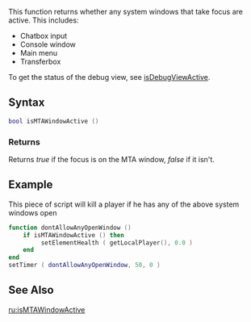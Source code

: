  
{{Client function}}
This function returns whether any system windows that take focus are active. This includes:
* Chatbox input
* Console window
* Main menu
* Transferbox
To get the status of the debug view, see [[/isDebugViewActive.md|isDebugViewActive]].

==Syntax== 
<syntaxhighlight lang="lua">
bool isMTAWindowActive ()
</syntaxhighlight> 
{{OOP|[[/GUI_widgets.md|GuiElement]].isMTAWindowActive|mtaWindowsActive}}

===Returns===
Returns ''true'' if the focus is on the MTA window, ''false'' if it isn't.

==Example==
This piece of script will kill a player if he has any of the above system windows open
<syntaxhighlight lang="lua">
function dontAllowAnyOpenWindow ()
	if isMTAWindowActive ()	then
		 setElementHealth ( getLocalPlayer(), 0.0 )
	end	 
end
setTimer ( dontAllowAnyOpenWindow, 50, 0 )
</syntaxhighlight>
==See Also==
{{GUI_functions}}
[[/ru:isMTAWindowActive.md|ru:isMTAWindowActive]]